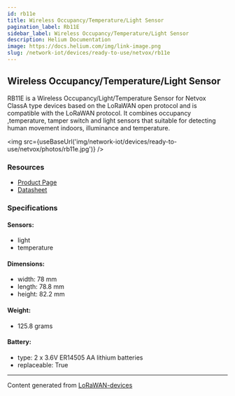 ```yaml
---
id: rb11e
title: Wireless Occupancy/Temperature/Light Sensor
pagination_label: Rb11E
sidebar_label: Wireless Occupancy/Temperature/Light Sensor
description: Helium Documentation
image: https://docs.helium.com/img/link-image.png
slug: /network-iot/devices/ready-to-use/netvox/rb11e
---
```



## Wireless Occupancy/Temperature/Light Sensor

RB11E is a Wireless Occupancy/Light/Temperature Sensor for Netvox ClassA type devices based on the
LoRaWAN open protocol and is compatible with the LoRaWAN protocol. It combines occupancy
,temperature, tamper switch and light sensors that suitable for detecting human movement indoors,
illuminance and temperature.

<img src={useBaseUrl('img/network-iot/devices/ready-to-use/netvox/photos/rb11e.jpg')} />

### Resources

- [Product Page](http://www.netvox.com.tw/product.asp?pro=RB11E)
- [Datasheet](http://www.netvox.com.tw/um/RB11E/RB11Edatasheet.pdf)

### Specifications

#### Sensors:

- light
- temperature

#### Dimensions:

- width: 78 mm
- length: 78.8 mm
- height: 82.2 mm

#### Weight:

- 125.8 grams

#### Battery:

- type: 2 x 3.6V ER14505 AA lithium batteries
- replaceable: True

---

Content generated from [LoRaWAN-devices](https://github.com/TheThingsNetwork/lorawan-devices)
